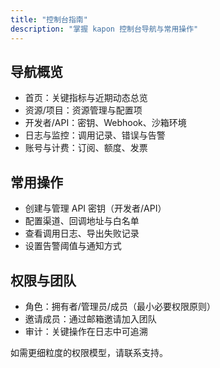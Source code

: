 ```yaml
---
title: "控制台指南"
description: "掌握 kapon 控制台导航与常用操作"
---
```


## 导航概览

- 首页：关键指标与近期动态总览
- 资源/项目：资源管理与配置项
- 开发者/API：密钥、Webhook、沙箱环境
- 日志与监控：调用记录、错误与告警
- 账号与计费：订阅、额度、发票

## 常用操作

- 创建与管理 API 密钥（开发者/API）
- 配置渠道、回调地址与白名单
- 查看调用日志、导出失败记录
- 设置告警阈值与通知方式

## 权限与团队

- 角色：拥有者/管理员/成员（最小必要权限原则）
- 邀请成员：通过邮箱邀请加入团队
- 审计：关键操作在日志中可追溯

<Note>如需更细粒度的权限模型，请联系支持。</Note>

